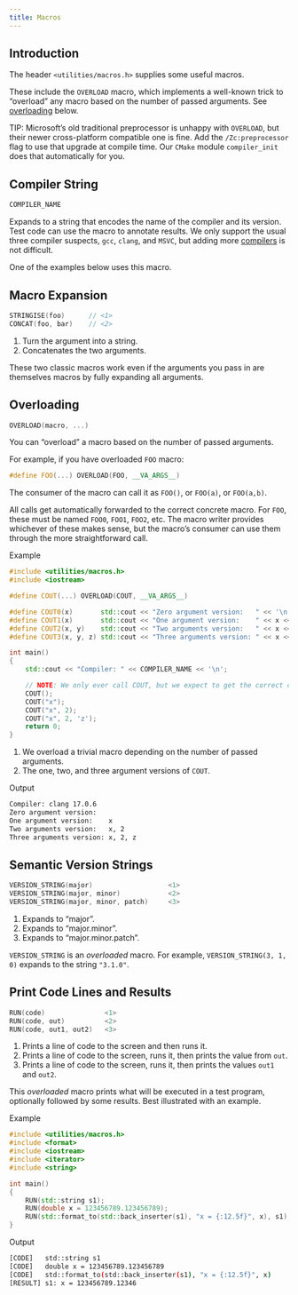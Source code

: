 ```yaml
---
title: Macros
---
```


## Introduction

The header `<utilities/macros.h>` supplies some useful macros.

These include the `OVERLOAD` macro, which implements a well-known trick to "overload" any macro based on the number of passed arguments.
See [overloading] below.

TIP: Microsoft's old traditional preprocessor is unhappy with `OVERLOAD`, but their newer cross-platform compatible one is fine.
Add the `/Zc:preprocessor` flag to use that upgrade at compile time.
Our `CMake` module `compiler_init` does that automatically for you.

## Compiler String

```cpp
COMPILER_NAME
```
Expands to a string that encodes the name of the compiler and its version.
Test code can use the macro to annotate results.
We only support the usual three compiler suspects, `gcc`, `clang`, and `MSVC`, but adding more [compilers] is not difficult.

One of the examples below uses this macro.

## Macro Expansion

```cpp
STRINGISE(foo)      // <1>
CONCAT(foo, bar)    // <2>
```
1. Turn the argument into a string.
2. Concatenates the two arguments.

These two classic macros work even if the arguments you pass in are themselves macros by fully expanding all arguments.

## Overloading

```cpp
OVERLOAD(macro, ...)
```
You can "overload" a macro based on the number of passed arguments.

For example, if you have overloaded `FOO` macro:
```cpp
#define FOO(...) OVERLOAD(FOO, __VA_ARGS__)
```
The consumer of the macro can call it as `FOO()`, or `FOO(a)`, or `FOO(a,b)`.

All calls get automatically forwarded to the correct concrete macro.
For `FOO`, these must be named `FOO0`, `FOO1`, `FOO2`, etc.
The macro writer provides whichever of these makes sense, but the macro's consumer can use them through the more straightforward call.

[Example]{.bt}
```cpp
#include <utilities/macros.h>
#include <iostream>

#define COUT(...) OVERLOAD(COUT, __VA_ARGS__)                               // <1>

#define COUT0(x)       std::cout << "Zero argument version:   " << '\n'     // <2>
#define COUT1(x)       std::cout << "One argument version:    " << x << '\n'
#define COUT2(x, y)    std::cout << "Two arguments version:   " << x << ", " << y << '\n'
#define COUT3(x, y, z) std::cout << "Three arguments version: " << x << ", " << y << ", " << z << '\n'

int main()
{
    std::cout << "Compiler: " << COMPILER_NAME << '\n';

    // NOTE: We only ever call COUT, but we expect to get the correct concrete version.
    COUT();
    COUT("x");
    COUT("x", 2);
    COUT("x", 2, 'z');
    return 0;
}
```
1. We overload a trivial macro depending on the number of passed arguments.
2. The one, two, and three argument versions of `COUT`.

[Output]{.bt}
```sh
Compiler: clang 17.0.6
Zero argument version:
One argument version:    x
Two arguments version:   x, 2
Three arguments version: x, 2, z
```

## Semantic Version Strings
```cpp
VERSION_STRING(major)                   <1>
VERSION_STRING(major, minor)            <2>
VERSION_STRING(major, minor, patch)     <3>
```
1. Expands to "major".
2. Expands to "major.minor".
3. Expands to "major.minor.patch".

`VERSION_STRING` is an _overloaded_ macro.
For example, `VERSION_STRING(3, 1, 0)` expands to the string `"3.1.0"`.

## Print Code Lines and Results

```cpp
RUN(code)               <1>
RUN(code, out)          <2>
RUN(code, out1, out2)   <3>
```
1. Prints a line of code to the screen and then runs it.
2. Prints a line of code to the screen, runs it, then prints the value from `out`.
3. Prints a line of code to the screen, runs it, then prints the values `out1` and `out2`.

This _overloaded_ macro prints what will be executed in a test program, optionally followed by some results.
Best illustrated with an example.

[Example]{.bt}
```cpp
#include <utilities/macros.h>
#include <format>
#include <iostream>
#include <iterator>
#include <string>

int main()
{
    RUN(std::string s1);
    RUN(double x = 123456789.123456789);
    RUN(std::format_to(std::back_inserter(s1), "x = {:12.5f}", x), s1);
}
```

[Output]{.bt}
```sh
[CODE]   std::string s1
[CODE]   double x = 123456789.123456789
[CODE]   std::format_to(std::back_inserter(s1), "x = {:12.5f}", x)
[RESULT] s1: x = 123456789.12346
```

<!-- Some reference link definitions -->
[compilers]: https://github.com/cpredef/predef/blob/master/Compilers.md[compiler definitions]
